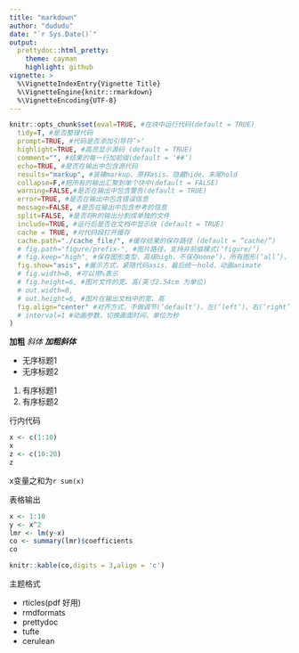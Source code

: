 ```yaml
---
title: "markdown"
author: "dududu"
date: "`r Sys.Date()`"
output:
  prettydoc::html_pretty:
    theme: cayman
    highlight: github
vignette: >
  %\VignetteIndexEntry{Vignette Title}
  %\VignetteEngine{knitr::rmarkdown}
  %\VignetteEncoding{UTF-8}
---
```


```r
knitr::opts_chunk$set(eval=TRUE, #在块中运行代码(default = TRUE)
  tidy=T, #是否整理代码
  prompt=TRUE, #代码是否添加引导符’>‘
  highlight=TRUE, #高亮显示源码 (default = TRUE)
  comment="", #结果的每一行加前缀(default = ‘##’)
  echo=TRUE, #是否在输出中包含源代码
  results="markup", #装裱markup、原样asis、隐藏hide、末尾hold
  collapse=F,#把所有的输出汇聚到单个块中(default = FALSE)
  warning=FALSE,#是否在输出中包含警告(default = TRUE)
  error=TRUE, #是否在输出中包含错误信息
  message=FALSE, #是否在输出中包含参考的信息
  split=FALSE, #是否将R的输出分割成单独的文件
  include=TRUE, #运行后是否在文档中显示块 (default = TRUE)
  cache = TRUE, #对代码段打开缓存
  cache.path="./cache_file/", #缓存结果的保存路径 (default = “cache/”)
  # fig.path="figure/prefix-", #图片路径，支持非前缀模式(‘figure/’)
  # fig.keep="high", #保存图形类型，高级high、不保存none’)、所有图形(‘all’)、第一张(‘first’)、最后一张(‘last’)
  fig.show="asis", #展示方式，紧随代码asis、最后统一hold、动画animate
  # fig.width=8, #可以用%表示
  # fig.height=6, #图片文件的宽、高(英寸2.54cm 为单位)
  # out.width=8,
  # out.height=6, #图片在输出文档中的宽、高
  fig.align="center" #对齐方式，不做调节(‘default’)、左(‘left’)、右(‘right’)、居中(‘center’)
  # interval=1 #动画参数，切换画面时间，单位为秒
)
```

**加粗** *斜体* ***加粗斜体***


  - 无序标题1
  - 无序标题2
  1. 有序标题1
  2. 有序标题2


行内代码
```r
x <- c(1:10)
x
z <- c(10:20)
z
```
x变量之和为`r sum(x)`

表格输出
```r
x <- 1:10
y <- x^2
lmr <- lm(y~x)
co <- summary(lmr)$coefficients
co
```
```r
knitr::kable(co,digits = 3,align = 'c')
```

主题格式

- rticles(pdf 好用)
- rmdformats
- prettydoc
- tufte
- cerulean

